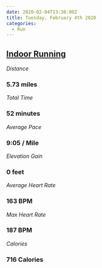 ```yaml
---
date: 2020-02-04T13:38:00Z
title: Tuesday, February 4th 2020
categories:
  - Run
---
```

## [Indoor Running](https://www.strava.com/activities/3072761817)

_Distance_

### 5.73 miles

_Total Time_

### 52 minutes

_Average Pace_

### 9:05 / Mile

_Elevation Gain_

### 0 feet

_Average Heart Rate_

### 163 BPM

_Max Heart Rate_

### 187 BPM

_Calories_

### 716 Calories
